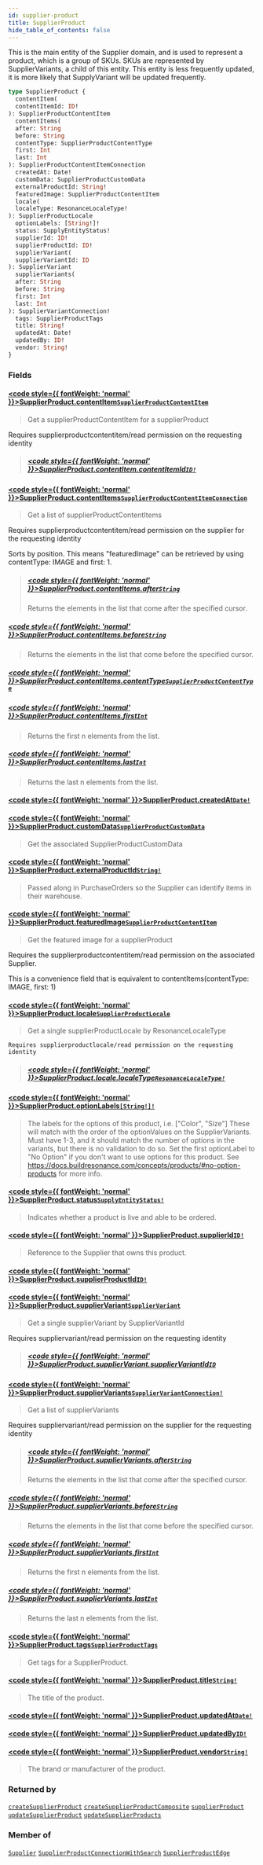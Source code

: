 ```yaml
---
id: supplier-product
title: SupplierProduct
hide_table_of_contents: false
---
```








This is the main entity of the Supplier domain, and is used to represent a product, which is a group of SKUs.
SKUs are represented by SupplierVariants, a child of this entity.
This entity is less frequently updated, it is more likely that SupplyVariant will be updated frequently.

```graphql
type SupplierProduct {
  contentItem(
  contentItemId: ID!
): SupplierProductContentItem
  contentItems(
  after: String
  before: String
  contentType: SupplierProductContentType
  first: Int
  last: Int
): SupplierProductContentItemConnection
  createdAt: Date!
  customData: SupplierProductCustomData
  externalProductId: String!
  featuredImage: SupplierProductContentItem
  locale(
  localeType: ResonanceLocaleType!
): SupplierProductLocale
  optionLabels: [String!]!
  status: SupplyEntityStatus!
  supplierId: ID!
  supplierProductId: ID!
  supplierVariant(
  supplierVariantId: ID
): SupplierVariant
  supplierVariants(
  after: String
  before: String
  first: Int
  last: Int
): SupplierVariantConnection!
  tags: SupplierProductTags
  title: String!
  updatedAt: Date!
  updatedBy: ID!
  vendor: String!
}
```


### Fields

#### [<code style={{ fontWeight: 'normal' }}>SupplierProduct.<b>contentItem</b></code>](#)<Bullet />[`SupplierProductContentItem`](/supply/api/graphql-admin/reference/objects/supplier-product-content-item) <Badge class="secondary" text="object"/>
> Get a supplierProductContentItem for a supplierProduct

Requires supplierproductcontentitem/read permission on the requesting identity
> ##### [<code style={{ fontWeight: 'normal' }}>SupplierProduct.contentItem.<b>contentItemId</b></code>](#)<Bullet />[`ID!`](/supply/api/graphql-admin/reference/scalars/id) <Badge class="secondary" text="non-null"/> <Badge class="secondary" text="scalar"/>
> 
> 

#### [<code style={{ fontWeight: 'normal' }}>SupplierProduct.<b>contentItems</b></code>](#)<Bullet />[`SupplierProductContentItemConnection`](/supply/api/graphql-admin/reference/objects/supplier-product-content-item-connection) <Badge class="secondary" text="object"/>
> Get a list of supplierProductContentItems

Requires supplierproductcontentitem/read permission on the supplier for the requesting identity

Sorts by position.
This means "featuredImage" can be retrieved by using contentType: IMAGE and first: 1.
> ##### [<code style={{ fontWeight: 'normal' }}>SupplierProduct.contentItems.<b>after</b></code>](#)<Bullet />[`String`](/supply/api/graphql-admin/reference/scalars/string) <Badge class="secondary" text="scalar"/>
> Returns the elements in the list that come after the specified cursor.
> 

##### [<code style={{ fontWeight: 'normal' }}>SupplierProduct.contentItems.<b>before</b></code>](#)<Bullet />[`String`](/supply/api/graphql-admin/reference/scalars/string) <Badge class="secondary" text="scalar"/>
> Returns the elements in the list that come before the specified cursor.
> 

##### [<code style={{ fontWeight: 'normal' }}>SupplierProduct.contentItems.<b>contentType</b></code>](#)<Bullet />[`SupplierProductContentType`](/supply/api/graphql-admin/reference/enums/supplier-product-content-type) <Badge class="secondary" text="enum"/>
> 
> 

##### [<code style={{ fontWeight: 'normal' }}>SupplierProduct.contentItems.<b>first</b></code>](#)<Bullet />[`Int`](/supply/api/graphql-admin/reference/scalars/int) <Badge class="secondary" text="scalar"/>
> Returns the first n elements from the list.
> 

##### [<code style={{ fontWeight: 'normal' }}>SupplierProduct.contentItems.<b>last</b></code>](#)<Bullet />[`Int`](/supply/api/graphql-admin/reference/scalars/int) <Badge class="secondary" text="scalar"/>
> Returns the last n elements from the list.
> 

#### [<code style={{ fontWeight: 'normal' }}>SupplierProduct.<b>createdAt</b></code>](#)<Bullet />[`Date!`](/supply/api/graphql-admin/reference/scalars/date) <Badge class="secondary" text="non-null"/> <Badge class="secondary" text="scalar"/>
> 
> 

#### [<code style={{ fontWeight: 'normal' }}>SupplierProduct.<b>customData</b></code>](#)<Bullet />[`SupplierProductCustomData`](/supply/api/graphql-admin/reference/objects/supplier-product-custom-data) <Badge class="secondary" text="object"/>
> Get the associated SupplierProductCustomData
> 

#### [<code style={{ fontWeight: 'normal' }}>SupplierProduct.<b>externalProductId</b></code>](#)<Bullet />[`String!`](/supply/api/graphql-admin/reference/scalars/string) <Badge class="secondary" text="non-null"/> <Badge class="secondary" text="scalar"/>
> Passed along in PurchaseOrders so the Supplier can identify items in their warehouse.
> 

#### [<code style={{ fontWeight: 'normal' }}>SupplierProduct.<b>featuredImage</b></code>](#)<Bullet />[`SupplierProductContentItem`](/supply/api/graphql-admin/reference/objects/supplier-product-content-item) <Badge class="secondary" text="object"/>
> Get the featured image for a supplierProduct

Requires the supplierproductcontentitem/read permission on the associated Supplier.

This is a convenience field that is equivalent to contentItems(contentType: IMAGE, first: 1)
> 

#### [<code style={{ fontWeight: 'normal' }}>SupplierProduct.<b>locale</b></code>](#)<Bullet />[`SupplierProductLocale`](/supply/api/graphql-admin/reference/objects/supplier-product-locale) <Badge class="secondary" text="object"/>
> Get a single supplierProductLocale by ResonanceLocaleType

    Requires supplierproductlocale/read permission on the requesting identity
> ##### [<code style={{ fontWeight: 'normal' }}>SupplierProduct.locale.<b>localeType</b></code>](#)<Bullet />[`ResonanceLocaleType!`](/supply/api/graphql-admin/reference/enums/resonance-locale-type) <Badge class="secondary" text="non-null"/> <Badge class="secondary" text="enum"/>
> 
> 

#### [<code style={{ fontWeight: 'normal' }}>SupplierProduct.<b>optionLabels</b></code>](#)<Bullet />[`[String!]!`](/supply/api/graphql-admin/reference/scalars/string) <Badge class="secondary" text="non-null"/> <Badge class="secondary" text="scalar"/>
> The labels for the options of this product, i.e. ["Color", "Size"]
These will match with the order of the optionValues on the SupplierVariants.
Must have 1-3, and it should match the number of options in the variants, but there is no validation to do so.
Set the first optionLabel to "No Option" if you don't want to use options for this product.
See https://docs.buildresonance.com/concepts/products/#no-option-products for more info.
> 

#### [<code style={{ fontWeight: 'normal' }}>SupplierProduct.<b>status</b></code>](#)<Bullet />[`SupplyEntityStatus!`](/supply/api/graphql-admin/reference/enums/supply-entity-status) <Badge class="secondary" text="non-null"/> <Badge class="secondary" text="enum"/>
> Indicates whether a product is live and able to be ordered.
> 

#### [<code style={{ fontWeight: 'normal' }}>SupplierProduct.<b>supplierId</b></code>](#)<Bullet />[`ID!`](/supply/api/graphql-admin/reference/scalars/id) <Badge class="secondary" text="non-null"/> <Badge class="secondary" text="scalar"/>
> Reference to the Supplier that owns this product.
> 

#### [<code style={{ fontWeight: 'normal' }}>SupplierProduct.<b>supplierProductId</b></code>](#)<Bullet />[`ID!`](/supply/api/graphql-admin/reference/scalars/id) <Badge class="secondary" text="non-null"/> <Badge class="secondary" text="scalar"/>
> 
> 

#### [<code style={{ fontWeight: 'normal' }}>SupplierProduct.<b>supplierVariant</b></code>](#)<Bullet />[`SupplierVariant`](/supply/api/graphql-admin/reference/objects/supplier-variant) <Badge class="secondary" text="object"/>
> Get a single supplierVariant by SupplierVariantId

Requires suppliervariant/read permission on the requesting identity
> ##### [<code style={{ fontWeight: 'normal' }}>SupplierProduct.supplierVariant.<b>supplierVariantId</b></code>](#)<Bullet />[`ID`](/supply/api/graphql-admin/reference/scalars/id) <Badge class="secondary" text="scalar"/>
> 
> 

#### [<code style={{ fontWeight: 'normal' }}>SupplierProduct.<b>supplierVariants</b></code>](#)<Bullet />[`SupplierVariantConnection!`](/supply/api/graphql-admin/reference/objects/supplier-variant-connection) <Badge class="secondary" text="non-null"/> <Badge class="secondary" text="object"/>
> Get a list of supplierVariants

Requires suppliervariant/read permission on the supplier for the requesting identity
> ##### [<code style={{ fontWeight: 'normal' }}>SupplierProduct.supplierVariants.<b>after</b></code>](#)<Bullet />[`String`](/supply/api/graphql-admin/reference/scalars/string) <Badge class="secondary" text="scalar"/>
> Returns the elements in the list that come after the specified cursor.
> 

##### [<code style={{ fontWeight: 'normal' }}>SupplierProduct.supplierVariants.<b>before</b></code>](#)<Bullet />[`String`](/supply/api/graphql-admin/reference/scalars/string) <Badge class="secondary" text="scalar"/>
> Returns the elements in the list that come before the specified cursor.
> 

##### [<code style={{ fontWeight: 'normal' }}>SupplierProduct.supplierVariants.<b>first</b></code>](#)<Bullet />[`Int`](/supply/api/graphql-admin/reference/scalars/int) <Badge class="secondary" text="scalar"/>
> Returns the first n elements from the list.
> 

##### [<code style={{ fontWeight: 'normal' }}>SupplierProduct.supplierVariants.<b>last</b></code>](#)<Bullet />[`Int`](/supply/api/graphql-admin/reference/scalars/int) <Badge class="secondary" text="scalar"/>
> Returns the last n elements from the list.
> 

#### [<code style={{ fontWeight: 'normal' }}>SupplierProduct.<b>tags</b></code>](#)<Bullet />[`SupplierProductTags`](/supply/api/graphql-admin/reference/objects/supplier-product-tags) <Badge class="secondary" text="object"/>
> Get tags for a SupplierProduct.
> 

#### [<code style={{ fontWeight: 'normal' }}>SupplierProduct.<b>title</b></code>](#)<Bullet />[`String!`](/supply/api/graphql-admin/reference/scalars/string) <Badge class="secondary" text="non-null"/> <Badge class="secondary" text="scalar"/>
> The title of the product.
> 

#### [<code style={{ fontWeight: 'normal' }}>SupplierProduct.<b>updatedAt</b></code>](#)<Bullet />[`Date!`](/supply/api/graphql-admin/reference/scalars/date) <Badge class="secondary" text="non-null"/> <Badge class="secondary" text="scalar"/>
> 
> 

#### [<code style={{ fontWeight: 'normal' }}>SupplierProduct.<b>updatedBy</b></code>](#)<Bullet />[`ID!`](/supply/api/graphql-admin/reference/scalars/id) <Badge class="secondary" text="non-null"/> <Badge class="secondary" text="scalar"/>
> 
> 

#### [<code style={{ fontWeight: 'normal' }}>SupplierProduct.<b>vendor</b></code>](#)<Bullet />[`String!`](/supply/api/graphql-admin/reference/scalars/string) <Badge class="secondary" text="non-null"/> <Badge class="secondary" text="scalar"/>
> The brand or manufacturer of the product.
> 



### Returned by

[`createSupplierProduct`](/supply/api/graphql-admin/reference/mutations/create-supplier-product)  <Badge class="secondary" text="mutation"/><Bullet />[`createSupplierProductComposite`](/supply/api/graphql-admin/reference/mutations/create-supplier-product-composite)  <Badge class="secondary" text="mutation"/><Bullet />[`supplierProduct`](/supply/api/graphql-admin/reference/queries/supplier-product)  <Badge class="secondary" text="query"/><Bullet />[`updateSupplierProduct`](/supply/api/graphql-admin/reference/mutations/update-supplier-product)  <Badge class="secondary" text="mutation"/><Bullet />[`updateSupplierProducts`](/supply/api/graphql-admin/reference/mutations/update-supplier-products)  <Badge class="secondary" text="mutation"/>

### Member of

[`Supplier`](/supply/api/graphql-admin/reference/objects/supplier)  <Badge class="secondary" text="object"/><Bullet />[`SupplierProductConnectionWithSearch`](/supply/api/graphql-admin/reference/objects/supplier-product-connection-with-search)  <Badge class="secondary" text="object"/><Bullet />[`SupplierProductEdge`](/supply/api/graphql-admin/reference/objects/supplier-product-edge)  <Badge class="secondary" text="object"/>



